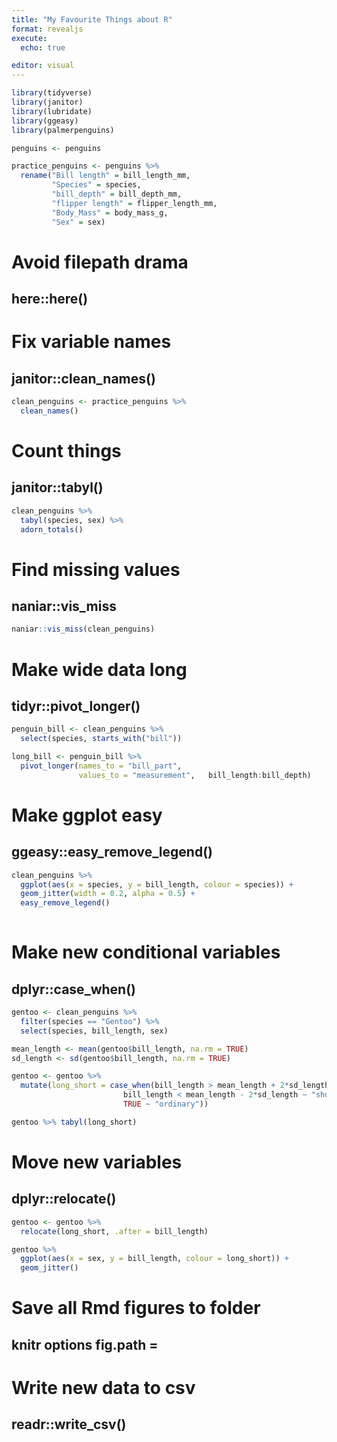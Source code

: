 ```yaml
---
title: "My Favourite Things about R"
format: revealjs
execute:
  echo: true

editor: visual
---
```



```r
library(tidyverse)
library(janitor)
library(lubridate)
library(ggeasy)
library(palmerpenguins)

penguins <- penguins

practice_penguins <- penguins %>%
  rename("Bill length" = bill_length_mm,
         "Species" = species, 
         "bill_depth" = bill_depth_mm, 
         "flipper length" = flipper_length_mm, 
         "Body_Mass" = body_mass_g, 
         "Sex" = sex) 
```


# Avoid filepath drama

## here::here()

# Fix variable names

## janitor::clean_names()

```r
clean_penguins <- practice_penguins %>%
  clean_names()
```


# Count things

## janitor::tabyl()

```r
clean_penguins %>%
  tabyl(species, sex) %>%
  adorn_totals()
```

# Find missing values

## naniar::vis_miss

```r

naniar::vis_miss(clean_penguins)

```


# Make wide data long

## tidyr::pivot_longer()

```r
penguin_bill <- clean_penguins %>%
  select(species, starts_with("bill"))

long_bill <- penguin_bill %>%
  pivot_longer(names_to = "bill_part", 
               values_to = "measurement",   bill_length:bill_depth)
```


# Make ggplot easy

## ggeasy::easy_remove_legend()

```r
clean_penguins %>% 
  ggplot(aes(x = species, y = bill_length, colour = species)) +
  geom_jitter(width = 0.2, alpha = 0.5) +
  easy_remove_legend()
  
```


# Make new conditional variables

## dplyr::case_when() 

```r
gentoo <- clean_penguins %>%
  filter(species == "Gentoo") %>%
  select(species, bill_length, sex)

mean_length <- mean(gentoo$bill_length, na.rm = TRUE)
sd_length <- sd(gentoo$bill_length, na.rm = TRUE)

gentoo <- gentoo %>%
  mutate(long_short = case_when(bill_length > mean_length + 2*sd_length ~ "long", 
                         bill_length < mean_length - 2*sd_length ~ "short",
                         TRUE ~ "ordinary"))

gentoo %>% tabyl(long_short)

```


# Move new variables

## dplyr::relocate()

```r
gentoo <- gentoo %>%
  relocate(long_short, .after = bill_length)

gentoo %>%
  ggplot(aes(x = sex, y = bill_length, colour = long_short)) + 
  geom_jitter()
```


# Save all Rmd figures to folder

## knitr options fig.path = 

# Write new data to csv

## readr::write_csv()

